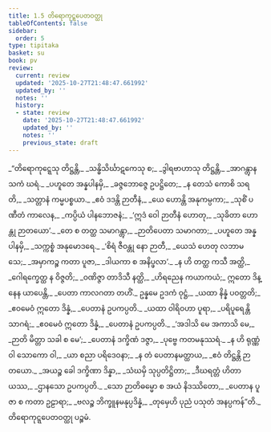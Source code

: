 ```yaml
---
title: 1.5 တိရောကုဋ္ဋပေတဝတ္ထု
tableOfContents: false
sidebar:
  order: 5
type: tipitaka
basket: su
book: pv
review:
  current: review
  updated: '2025-10-27T21:48:47.661992'
  updated_by: ''
  notes: ''
  history:
  - state: review
    date: '2025-10-27T21:48:47.661992'
    updated_by: ''
    notes: ''
    previous_state: draft
---
```



<ReviewStatus review={frontmatter.review} showDetails={true} />

<HypothesisAnnotation frontmatter={frontmatter} />

<DynamicBreadcrumb />

<Division number="14" book="pv" e="ch" v="19" p="129">

<Paragraph number="19" type="verses" book="pv">
_“တိရောကုဋ္ဋေသု တိဋ္ဌန္တိ,_  
_သန္ဓိသိင်္ဃာဋကေသု စ;_  
_ဒွါရဗာဟာသု တိဋ္ဌန္တိ,_  
_အာဂန္တွာန သကံ ဃရံ._  

</Paragraph>

</Division>
<Division number="15" book="pv" e="ch" v="19" p="129">

<Paragraph number="20" type="verses" book="pv">
_ပဟူတေ အန္နပါနမှိ,_  
_ခဇ္ဇဘောဇ္ဇေ ဥပဋ္ဌိတေ;_  
_န တေသံ ကောစိ သရတိ,_  
_သတ္တာနံ ကမ္မပစ္စယာ._  

</Paragraph>

</Division>
<Division number="16" book="pv" e="ch" v="19" p="129">

<Paragraph number="21" type="verses" book="pv">
_ဧဝံ ဒဒန္တိ ဉာတီနံ,_  
_ယေ ဟောန္တိ အနုကမ္ပကာ;_  
_သုစိံ ပဏီတံ ကာလေန,_  
_ကပ္ပိယံ ပါနဘောဇနံ;_  
_‘ဣဒံ ဝေါ ဉာတီနံ ဟောတု,_  
_သုခိတာ ဟောန္တု ဉာတယော’._  

</Paragraph>

</Division>
<Division number="17" book="pv" e="ch" v="19" p="129">

<Paragraph number="22" type="verses" book="pv">
_တေ စ တတ္ထ သမာဂန္တွာ,_  
_ဉာတိပေတာ သမာဂတာ;_  
_ပဟူတေ အန္နပါနမှိ,_  
_သက္ကစ္စံ အနုမောဒရေ._  

</Paragraph>

</Division>
<Division number="18" book="pv" e="ch" v="19" p="129">

<Paragraph number="23" type="verses" book="pv">
_‘စိရံ ဇီဝန္တု နော ဉာတီ,_  
_ယေသံ ဟေတု လဘာမသေ;_  
_အမှာကဉ္စ ကတာ ပူဇာ,_  
_ဒါယကာ စ အနိပ္ဖလာ’._  

</Paragraph>

</Division>
<Division number="19" book="pv" e="ch" v="19" p="129">

<Paragraph number="24" type="verses" book="pv">
_န ဟိ တတ္ထ ကသီ အတ္ထိ,_  
_ဂေါရက္ခေတ္ထ န ဝိဇ္ဇတိ;_  
_ဝဏိဇ္ဇာ တာဒိသီ နတ္ထိ,_  
_ဟိရညေန ကယာကယံ;_  
ဣတော ဒိန္နေန ယာပေန္တိ,_  
_ပေတာ ကာလဂတာ တဟိံ._  

</Paragraph>

</Division>
<Division number="20" book="pv" e="ch" v="19" p="129">

<Paragraph number="25" type="verses" book="pv">
ဥန္နမေ ဥဒကံ ဝုဋ္ဌံ,_  
_ယထာ နိန္နံ ပဝတ္တတိ;_  
_ဧဝမေဝံ ဣတော ဒိန္နံ,_  
_ပေတာနံ ဥပကပ္ပတိ._  

</Paragraph>

</Division>
<Division number="21" book="pv" e="ch" v="19" p="129">

<Paragraph number="26" type="verses" book="pv">
_ယထာ ဝါရိဝဟာ ပူရာ,_  
_ပရိပူရေန္တိ သာဂရံ;_  
_ဧဝမေဝံ ဣတော ဒိန္နံ,_  
_ပေတာနံ ဥပကပ္ပတိ._  

</Paragraph>

</Division>
<Division number="22" book="pv" e="ch" v="19" p="130">

<Paragraph number="27" type="verses" book="pv">
_‘အဒါသိ မေ အကာသိ မေ,_  
_ဉာတိ မိတ္တာ သခါ စ မေ’;_  
_ပေတာနံ ဒက္ခိဏံ ဒဇ္ဇာ,_  
_ပုဗ္ဗေ ကတမနုဿရံ._  

</Paragraph>

</Division>
<Division number="23" book="pv" e="ch" v="19" p="130">

<Paragraph number="28" type="verses" book="pv">
_န ဟိ ရုဏ္ဏံ ဝါ သောကော ဝါ,_  
_ယာ စညာ ပရိဒေဝနာ;_  
_န တံ ပေတာနမတ္ထာယ,_  
_ဧဝံ တိဋ္ဌန္တိ ဉာတယော._  

</Paragraph>

</Division>
<Division number="24" book="pv" e="ch" v="19" p="130">

<Paragraph number="29" type="verses" book="pv">
_အယဉ္စ ခေါ ဒက္ခိဏာ ဒိန္နာ,_  
_သံဃမှိ သုပ္ပတိဋ္ဌိတာ;_  
_ဒီဃရတ္တံ ဟိတာယဿ,_  
_ဌာနသော ဥပကပ္ပတိ._  

</Paragraph>

</Division>
<Division number="25" book="pv" e="ch" v="19" p="130">

<Paragraph number="30" type="verses" book="pv">
_သော ဉာတိဓမ္မော စ အယံ နိဒဿိတော,_  
_ပေတာန ပူဇာ စ ကတာ ဥဠာရာ;_  
_ဗလဉ္စ ဘိက္ခူနမနုပ္ပဒိန္နံ,_  
_တုမှေဟိ ပုညံ ပသုတံ အနပ္ပကန်”တိ._  


</Paragraph>
</Division>

<Paragraph number="31" type="center" book="pv">
တိရောကုဋ္ဋပေတဝတ္ထု ပဉ္စမံ.
</Paragraph>